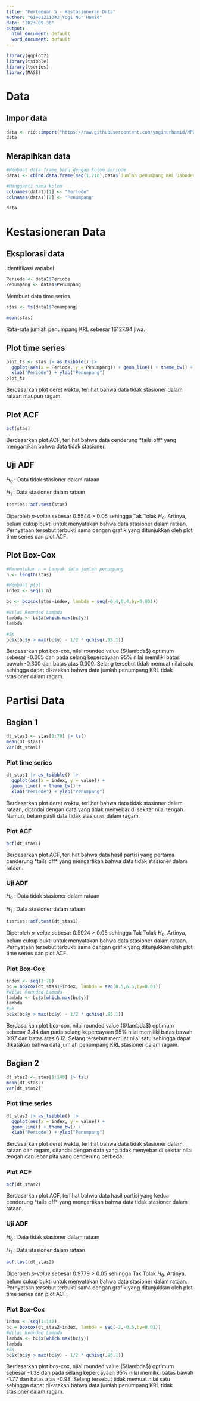 ```yaml
---
title: "Pertemuan 5 - Kestasioneran Data"
author: "G1401211043_Yogi Nur Hamid"
date: "2023-09-30"
output:
  html_document: default
  word_document: default
---
```


```r
library(ggplot2)
library(tsibble)
library(tseries)
library(MASS)
```

# Data

## Impor data

```r
data <- rio::import("https://raw.githubusercontent.com/yoginurhamid/MPDW/main/Pertemuan%205/Data%20Prak%201.csv")
data
```

## Merapihkan data

```r
#Membuat data frame baru dengan kolom periode
data1 <- cbind.data.frame(seq(1,210),data$`Jumlah penumpang KRL Jabodetabek (Ribu jiwa)`)

#Mengganti nama kolom
colnames(data1)[1] <- "Periode"
colnames(data1)[2] <- "Penumpang"

data
```

# Kestasioneran Data

## Eksplorasi data

Identifikasi variabel

```r
Periode <- data1$Periode
Penumpang <- data1$Penumpang
```

Membuat data time series

```r
stas <- ts(data1$Penumpang)
```

```r
mean(stas)
```

Rata-rata jumlah penumpang KRL sebesar 16127.94 jiwa.

## Plot time series

```r
plot_ts <- stas |> as_tsibble() |> 
  ggplot(aes(x = Periode, y = Penumpang)) + geom_line() + theme_bw() +
  xlab("Periode") + ylab("Penumpang")
plot_ts
```

Berdasarkan plot deret waktu, terlihat bahwa data tidak stasioner dalam rataan maupun ragam.

## Plot ACF

```r
acf(stas)
```

Berdasarkan plot ACF, terlihat bahwa data cenderung \*tails off\* yang mengartikan bahwa data tidak stasioner.

## Uji ADF

$H_0$ : Data tidak stasioner dalam rataan

$H_1$ : Data stasioner dalam rataan

```r
tseries::adf.test(stas)
```

Diperoleh *p-value* sebesar 0.5544 \> 0.05 sehingga Tak Tolak $H_0$. Artinya, belum cukup bukti untuk menyatakan bahwa data stasioner dalam rataan. Pernyataan tersebut terbukti sama dengan grafik yang ditunjukkan oleh plot time series dan plot ACF.

## Plot Box-Cox

```r
#Menentukan n = banyak data jumlah penumpang
n <- length(stas)

#Membuat plot
index <- seq(1:n) 

bc <- boxcox(stas~index, lambda = seq(-0.4,0.4,by=0.001))

#Nilai Rounded Lambda
lambda <- bc$x[which.max(bc$y)]
lambda

#SK
bc$x[bc$y > max(bc$y) - 1/2 * qchisq(.95,1)]
```

Berdasarkan plot box-cox, nilai rounded value (\$\\lambda\$) optimum sebesar -0.005 dan pada selang kepercayaan 95% nilai memiliki batas bawah -0.300 dan batas atas 0.300. Selang tersebut tidak memuat nilai satu sehingga dapat dikatakan bahwa data jumlah penumpang KRL tidak stasioner dalam ragam.

# Partisi Data

## Bagian 1

```r
dt_stas1 <- stas[1:70] |> ts()
mean(dt_stas1)
var(dt_stas1)
```

### Plot time series

```r
dt_stas1 |> as_tsibble() |> 
  ggplot(aes(x = index, y = value)) +
  geom_line() + theme_bw() +
  xlab("Periode") + ylab("Penumpang")
```

Berdasarkan plot deret waktu, terlihat bahwa data tidak stasioner dalam rataan, ditandai dengan data yang tidak menyebar di sekitar nilai tengah. Namun, belum pasti data tidak stasioner dalam ragam.

### Plot ACF

```r
acf(dt_stas1)
```

Berdasarkan plot ACF, terlihat bahwa data hasil partisi yang pertama cenderung \*tails off\* yang mengartikan bahwa data tidak stasioner dalam rataan.

### Uji ADF

$H_0$ : Data tidak stasioner dalam rataan

$H_1$ : Data stasioner dalam rataan

```r
tseries::adf.test(dt_stas1)
```

Diperoleh *p-value* sebesar 0.5924 \> 0.05 sehingga Tak Tolak $H_0$. Artinya, belum cukup bukti untuk menyatakan bahwa data stasioner dalam rataan. Pernyataan tersebut terbukti sama dengan grafik yang ditunjukkan oleh plot time series dan plot ACF.

### Plot Box-Cox

```r
index <- seq(1:70)
bc = boxcox(dt_stas1~index, lambda = seq(0.5,6.5,by=0.01))
#Nilai Rounded Lambda
lambda <- bc$x[which.max(bc$y)]
lambda
#SK
bc$x[bc$y > max(bc$y) - 1/2 * qchisq(.95,1)]
```

Berdasarkan plot box-cox, nilai rounded value (\$\\lambda\$) optimum sebesar 3.44 dan pada selang kepercayaan 95% nilai memiliki batas bawah 0.97 dan batas atas 6.12. Selang tersebut memuat nilai satu sehingga dapat dikatakan bahwa data jumlah penumpang KRL stasioner dalam ragam.

## Bagian 2

```r
dt_stas2 <- stas[1:140] |> ts()
mean(dt_stas2)
var(dt_stas2)
```

### Plot time series

```r
dt_stas2 |> as_tsibble() |> 
  ggplot(aes(x = index, y = value)) +
  geom_line() + theme_bw() +
  xlab("Periode") + ylab("Penumpang")
```

Berdasarkan plot deret waktu, terlihat bahwa data tidak stasioner dalam rataan dan ragam, ditandai dengan data yang tidak menyebar di sekitar nilai tengah dan lebar pita yang cenderung berbeda.

### Plot ACF

```r
acf(dt_stas2)
```

Berdasarkan plot ACF, terlihat bahwa data hasil partisi yang kedua cenderung \*tails off\* yang mengartikan bahwa data tidak stasioner dalam rataan.

### Uji ADF

$H_0$ : Data tidak stasioner dalam rataan

$H_1$ : Data stasioner dalam rataan

```r
adf.test(dt_stas2)
```

Diperoleh *p-value* sebesar 0.9779 \> 0.05 sehingga Tak Tolak $H_0$. Artinya, belum cukup bukti untuk menyatakan bahwa data stasioner dalam rataan. Pernyataan tersebut terbukti sama dengan grafik yang ditunjukkan oleh plot time series dan plot ACF.

### Plot Box-Cox

```r
index <- seq(1:140)
bc = boxcox(dt_stas2~index, lambda = seq(-2,-0.5,by=0.01))
#Nilai Rounded Lambda
lambda <- bc$x[which.max(bc$y)]
lambda
#SK
bc$x[bc$y > max(bc$y) - 1/2 * qchisq(.95,1)]
```

Berdasarkan plot box-cox, nilai rounded value (\$\\lambda\$) optimum sebesar -1.38 dan pada selang kepercayaan 95% nilai memiliki batas bawah -1.77 dan batas atas -0.98. Selang tersebut tidak memuat nilai satu sehingga dapat dikatakan bahwa data jumlah penumpang KRL tidak stasioner dalam ragam.
